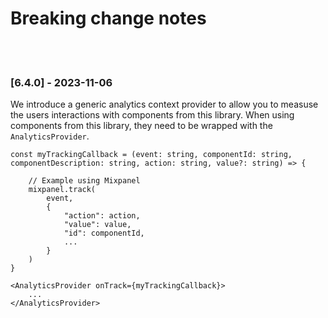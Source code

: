 
<Meta title="Breaking change notes" />

# Breaking change notes

<br />
<br />

### [6.4.0] - 2023-11-06

We introduce a generic analytics context provider to allow you to measuse the users interactions with components from this library.
When using components from this library, they need to be wrapped with the `AnalyticsProvider`.

```
const myTrackingCallback = (event: string, componentId: string, componentDescription: string, action: string, value?: string) => {

    // Example using Mixpanel
    mixpanel.track(
        event,
        {
            "action": action,
            "value": value,
            "id": componentId,
            ...
        }
    )
}

<AnalyticsProvider onTrack={myTrackingCallback}>
    ...
</AnalyticsProvider>
```
